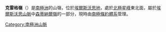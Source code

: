 {{Coord|77|31|S|86|4|W|source:GNIS|display=title}}

'''克雷格嶺'''（{{lang-en|Craig Ridge}}）是[[南極洲|南極洲]]的山嶺，位於[[埃爾斯沃思地|埃爾斯沃思地]]，處於[[北極星峰|北極星峰]]東北面，屬於[[埃爾斯沃思山脈|埃爾斯沃思山脈]]中[[森蒂納爾嶺|森蒂納爾嶺]]的一部分，現時由[[南極條約體系|南極條約體系]]管理。

{{DEFAULTSORT:Craig Ridge}}
[[Category:南極洲山脈|Category:南極洲山脈]]


{{EllsworthLand-geo-stub}}